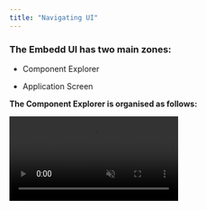 ```yaml
---
title: "Navigating UI"
---
```


### The Embedd UI has two main zones:

* Component Explorer

* Application Screen

**The Component Explorer is organised as follows:**

  <video autoPlay muted loop playsInline className="w-full aspect-video" src="https://static.embedd.it/img/explorer2.mp4" />

1. Component Name shows the component's part number

2. Documentation folder contains all component-related documentation, including different datasheet revisions

3. Configuration folder (nested under each Documentation version) contains editable Digital Component Models. Users can create multiple configurations, while a default "system" configuration maintains the unedited version

4. Drivers folder stores the generated driver source code library for each configuration

5. Testing folder contains the testing environment for each configuration

**The Component Explorer also features:**

* Upload datasheet button (see next section for details)

* Three-dot menu for accessing User Profile, Documentation, and Logout

**The Application Screen** uses a tab-based interface similar to VSCode.&#x20;

  <video autoPlay muted loop playsInline className="w-full aspect-video" src="https://static.embedd.it/img/ApplicationScreen.mp4" />

Clicking items in the Component Explorer (configurations, datasheets, testing environments, or code) opens them in new tabs.

**Here's the typical workflow:**

1. Upload a datasheet

2. View the created component in Explorer and its opened configuration

3. Customize the configuration in the Application Screen based on your needs. Your changes create a new configuration in the Explorer

4. Generate Testing, Driver, or Documentation as needed—each creates a new tab in the Explorer